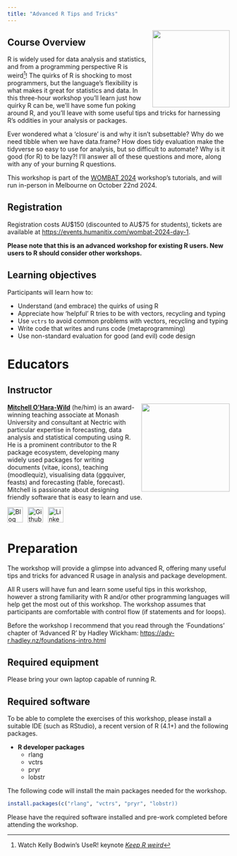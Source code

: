 ```yaml
---
title: "Advanced R Tips and Tricks"
---
```


![](images/rlang.svg){style="float:right;padding: 0 0 0 10px;" fig-alt="R Logo" width="175"}

## Course Overview

R is widely used for data analysis and statistics, and from a programming perspective R is weird^[Watch Kelly Bodwin's UseR! keynote [*Keep R weird*](https://www.youtube.com/watch?v=KOQBfC1WPwM)]! The quirks of R is shocking to most programmers, but the language's flexibility is what makes it great for statistics and data. In this three-hour workshop you'll learn just how quirky R can be, we'll have some fun poking around R, and you'll leave with some useful tips and tricks for harnessing R's oddities in your analysis or packages.

Ever wondered what a 'closure' is and why it isn't subsettable? Why do we need tibble when we have data.frame? How does tidy evaluation make the tidyverse so easy to use for analysis, but so difficult to automate? Why is it good (for R) to be lazy?! I'll answer all of these questions and more, along with any of your burning R questions. 

This workshop is part of the [WOMBAT 2024](https://wombat2024.numbat.space/) workshop's tutorials, and will run in-person in Melbourne on October 22nd 2024.

## Registration

Registration costs AU\$150 (discounted to AU\$75 for students), tickets are available at <https://events.humanitix.com/wombat-2024-day-1>.

**Please note that this is an advanced workshop for existing R users. New users to R should consider other workshops.**

## Learning objectives

Participants will learn how to:

* Understand (and embrace) the quirks of using R
* Appreciate how 'helpful' R tries to be with vectors, recycling and typing
* Use `vctrs` to avoid common problems with vectors, recycling and typing
* Write code that writes and runs code (metaprogramming)
* Use non-standard evaluation for good (and evil) code design

# Educators

## Instructor

![](images/mitch.jpg){style="float:right;padding: 0 0 0 10px;" fig-alt="Headshot of Mitchell O'Hara-Wild" width="200"}

[**Mitchell O'Hara-Wild**](https://mitchelloharawild.com/) (he/him) is an award-winning teaching associate at Monash University and consultant at Nectric with particular expertise in forecasting, data analysis and statistical computing using R. He is a prominent contributor to the R package ecosystem, developing many widely used packages for writing documents (vitae, icons), teaching (moodlequiz), visualising data (ggquiver, feasts) and forecasting (fable, forecast). Mitchell is passionate about designing friendly software that is easy to learn and use.

<div align="center">
<a href="https://www.mitchelloharawild.com"><img border="0" alt="Blog" src="https://assets.dryicons.com/uploads/icon/svg/4926/home.svg" width="35" height="35"></a>&ensp;
<a href="https://github.com/mitchelloharawild"><img border="0" alt="Github" src="https://assets.dryicons.com/uploads/icon/svg/8312/cc33248a-e56e-4e7f-93f4-0e16350e5768.svg" width="35" height="35"></a>&ensp; 
<a href="https://www.linkedin.com/in/mitchelloharawild/"><img border="0" alt="LinkedIn" src="https://assets.dryicons.com/uploads/icon/svg/8337/a347cd89-1662-4421-be90-58e5e8004eae.svg" width="35" height="35"></a>&ensp;&emsp;
</div>


# Preparation

The workshop will provide a glimpse into advanced R, offering many useful tips and tricks for advanced R usage in analysis and package development.

All R users will have fun and learn some useful tips in this workshop, however a strong familiarity with R and/or other programming languages will help get the most out of this workshop. The workshop assumes that participants are comfortable with control flow (if statements and for loops).

Before the workshop I recommend that you read through the 'Foundations' chapter of 'Advanced R' by Hadley Wickham: <https://adv-r.hadley.nz/foundations-intro.html>

## Required equipment

Please bring your own laptop capable of running R.

## Required software

To be able to complete the exercises of this workshop, please install a suitable IDE (such as RStudio), a recent version of R (4.1+) and the following packages.

-   **R developer packages**
    -   rlang
    -   vctrs
    -   pryr
    -   lobstr

The following code will install the main packages needed for the workshop.

```r
install.packages(c("rlang", "vctrs", "pryr", "lobstr))
```

Please have the required software installed and pre-work completed before attending the workshop.
